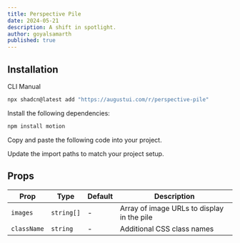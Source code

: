 ```yaml
---
title: Perspective Pile
date: 2024-05-21
description: A shift in spotlight.
author: goyalsamarth
published: true
---
```


<ComponentPreview name="perspective-pile-demo" />

## Installation

<Tabs defaultValue="cli">

<TabsList>
  <TabsTrigger value="cli">CLI</TabsTrigger>
  <TabsTrigger value="manual">Manual</TabsTrigger>
</TabsList>
<TabsContent value="cli">

```bash
npx shadcn@latest add "https://augustui.com/r/perspective-pile"
```

</TabsContent>

<TabsContent value="manual">

<Steps>

<Step>Install the following dependencies:</Step>

```bash
npm install motion
```

<Step>Copy and paste the following code into your project.</Step>

<ComponentSource name="perspective-pile" />

<Step>Update the import paths to match your project setup.</Step>

</Steps>

</TabsContent>

</Tabs>

## Props

| Prop        | Type       | Default | Description                                |
| ----------- | ---------- | ------- | ------------------------------------------ |
| `images`    | `string[]` | -       | Array of image URLs to display in the pile |
| `className` | `string`   | -       | Additional CSS class names                 |
